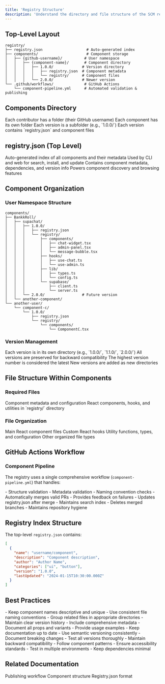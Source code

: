 ```yaml
---
title: 'Registry Structure'
description: 'Understand the directory and file structure of the SCM registry.'
---
```


## Top-Level Layout

```
registry/
├── registry.json                    # Auto-generated index
├── components/                      # Component storage
│   ├── {github-username}/          # User namespace
│   │   ├── {component-name}/       # Component directory
│   │   │   ├── 1.0.0/             # Version directory
│   │   │   │   ├── registry.json  # Component metadata
│   │   │   │   └── registry/      # Component files
│   │   │   └── 2.0.0/             # Newer version
└── .github/workflows/              # GitHub Actions
    └── component-pipeline.yml      # Automated validation & publishing
```

## Components Directory

<CardGroup cols={2}>
  <Card title="User Namespace">
    Each contributor has a folder (their GitHub username)
  </Card>
  <Card title="Component Name">
    Each component has its own folder
  </Card>
  <Card title="Versioned">
    Each version is a subfolder (e.g., `1.0.0/`)
  </Card>
  <Card title="Files">
    Each version contains `registry.json` and component files
  </Card>
</CardGroup>

## registry.json (Top Level)

<CardGroup cols={2}>
  <Card title="Auto-Generated">
    Auto-generated index of all components and their metadata
  </Card>
  <Card title="Search Index">
    Used by CLI and web for search, install, and update
  </Card>
  <Card title="Metadata">
    Contains component metadata, dependencies, and version info
  </Card>
  <Card title="Discovery">
    Powers component discovery and browsing features
  </Card>
</CardGroup>

## Component Organization

### User Namespace Structure

```
components/
├── BankkRoll/
│   ├── supachat/
│   │   ├── 1.0.0/
│   │   │   ├── registry.json
│   │   │   └── registry/
│   │   │       ├── components/
│   │   │       │   ├── chat-widget.tsx
│   │   │       │   ├── admin-panel.tsx
│   │   │       │   └── message-bubble.tsx
│   │   │       ├── hooks/
│   │   │       │   ├── use-chat.ts
│   │   │       │   └── use-admin.ts
│   │   │       ├── lib/
│   │   │       │   ├── types.ts
│   │   │       │   └── config.ts
│   │   │       └── supabase/
│   │   │           ├── client.ts
│   │   │           └── server.ts
│   │   └── 2.0.0/                 # Future version
│   └── another-component/
└── another-user/
    └── component-c/
        └── 1.0.0/
            ├── registry.json
            └── registry/
                └── components/
                    └── ComponentC.tsx
```

### Version Management

<CardGroup cols={2}>
  <Card title="Semantic Versioning">
    Each version is in its own directory (e.g., `1.0.0/`, `1.1.0/`, `2.0.0/`)
  </Card>
  <Card title="Version History">
    All versions are preserved for backward compatibility
  </Card>
  <Card title="Latest Version">
    The highest version number is considered the latest
  </Card>
  <Card title="Version Updates">
    New versions are added as new directories
  </Card>
</CardGroup>

## File Structure Within Components

### Required Files

<CardGroup cols={2}>
  <Card title="registry.json">
    Component metadata and configuration
  </Card>
  <Card title="Component Files">
    React components, hooks, and utilities in `registry/` directory
  </Card>
</CardGroup>

### File Organization

<CardGroup cols={2}>
  <Card title="registry/components/">
    Main React component files
  </Card>
  <Card title="registry/hooks/">
    Custom React hooks
  </Card>
  <Card title="registry/lib/">
    Utility functions, types, and configuration
  </Card>
  <Card title="registry/">
    Other organized file types
  </Card>
</CardGroup>

## GitHub Actions Workflow

### Component Pipeline

The registry uses a single comprehensive workflow (`component-pipeline.yml`) that handles:

<CardGroup cols={2}>
  <Card title="Validation">
    - Structure validation
    - Metadata validation
    - Naming convention checks
  </Card>
  <Card title="Auto-Merge">
    - Automatically merges valid PRs
    - Provides feedback on failures
  </Card>
  <Card title="Index Generation">
    - Updates registry.json after merge
    - Maintains search index
  </Card>
  <Card title="Cleanup">
    - Deletes merged branches
    - Maintains repository hygiene
  </Card>
</CardGroup>

## Registry Index Structure

The top-level `registry.json` contains:

```json
[
  {
    "name": "username/component",
    "description": "Component description",
    "author": "Author Name",
    "categories": ["ui", "button"],
    "version": "1.0.0",
    "lastUpdated": "2024-01-15T10:30:00.000Z"
  }
]
```

## Best Practices

<CardGroup cols={2}>
  <Card title="Organization">
    - Keep component names descriptive and unique
    - Use consistent file naming conventions
    - Group related files in appropriate directories
    - Maintain clear version history
  </Card>
  <Card title="Documentation">
    - Include comprehensive metadata
    - Document all props and variants
    - Provide usage examples
    - Keep documentation up to date
  </Card>
  <Card title="Versioning">
    - Use semantic versioning consistently
    - Document breaking changes
    - Test all versions thoroughly
    - Maintain backward compatibility
  </Card>
  <Card title="Quality">
    - Follow component patterns
    - Ensure accessibility standards
    - Test in multiple environments
    - Keep dependencies minimal
  </Card>
</CardGroup>

## Related Documentation

<CardGroup cols={2}>
  <Card title="Publishing Workflow" href="/registry/publishing">
    Publishing workflow
  </Card>
  <Card title="Component Structure" href="/registry/component-structure">
    Component structure
  </Card>
  <Card title="Metadata Format" href="/registry/metadata">
    Registry.json format
  </Card>
</CardGroup> 